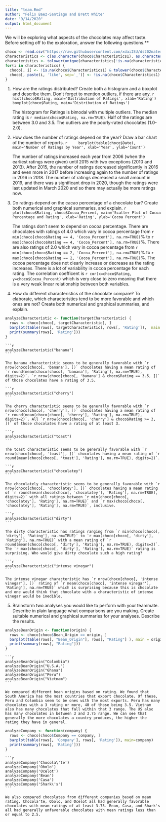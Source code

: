 ```yaml
---
title: "team.Rmd"
author: "Felix Baez-Santiago and Brett White"
date: "9/14/2020"
output: html_document
---
```


We will be exploring what aspects of the chocolates may affect taste. Before setting off to the exploration, answer the following questions.**

```r
choco <- read.csv("https://raw.githubusercontent.com/xdaiISU/ds202materials/master/hwlabs/data/choco.csv")
characteristics <- c(as.character(choco$Characteristics1), as.character(choco$Characteristics2), as.character(choco$Characteristics3), as.character(choco$Characteristics4))
characteristics <- tolower(unique(characteristics[!is.na(characteristics) & characteristics != '']))
for(i in characteristics) {
  choco[, i] <- !is.na(choco$Characteristics1) & tolower(choco$Characteristics1) == i | !is.na(choco$Characteristics2) & tolower(choco$Characteristics2) == i | !is.na(choco$Characteristics3) & tolower(choco$Characteristics3) == i | !is.na(choco$Characteristics4) & tolower(choco$Characteristics4) == i
  choco[, paste(i, 'like', sep='_')] <- !is.na(choco$Characteristics1) & grepl(gsub('\\)', '\\\\)', gsub('\\(', '\\\\(', i)), tolower(choco$Characteristics1)) | !is.na(choco$Characteristics2) & grepl(gsub('\\)', '\\\\)', gsub('\\(', '\\\\(', i)), tolower(choco$Characteristics2)) | !is.na(choco$Characteristics3) & grepl(gsub('\\)', '\\\\)', gsub('\\(', '\\\\(', i)), tolower(choco$Characteristics3)) | !is.na(choco$Characteristics4) & grepl(gsub('\\)', '\\\\)', gsub('\\(', '\\\\(', i)), tolower(choco$Characteristics4))
}
```

1. How are the ratings distributed? Create both a histogram and a boxplot and describe them. Don’t forget to mention outliers, if there are any.
    ```r
    hist(choco$Rating, main='Distribution of Ratings', xlab='Rating')
    boxplot(choco$Rating, main='Distribution of Ratings')
    ```

    The histogram for Ratings is bimodal with multiple outliers. The median rating is `r median(choco$Rating, na.rm=TRUE)`. Half of the ratings are between 3.0 and 3.5. The outliers are the poorly-rated chocolates (1.0-2.0).

2. How does the number of ratings depend on the year? Draw a bar chart of the number of reports.
    ```r
    barplot(table(choco$Date), main='Number of Ratings by Year', xlab='Year', ylab='Count')
    ```

    The number of ratings increased each year from 2006 (when the earliest ratings were given) until 2015 with two exceptions (2010 and 2013). After 2015, the number of ratings decreased significantly in 2016 and even more in 2017 before increasing again to the number of ratings in 2016 in 2018. The number of ratings decreased a small amount in 2019, and there was a significant drop in 2020, though the ratings were last updated in March 2020 and so there may actually be more ratings now.

3. Do ratings depend on the cacao percentage of a chocolate bar? Create both numerical and graphical summaries, and explain.
    ```r
    plot(choco$Rating, choco$Cocoa_Percent, main='Scatter Plot of Cocoa Percentage and Rating', xlab='Rating', ylab='Cocoa Percent')
    ```

    The ratings don't seem to depend on cocoa percentage. There are chocolates with ratings of 4.0 which vary in cocoa percentage from `r min(choco[choco$Rating == 4, 'Cocoa_Percent'], na.rm=TRUE)`% to `r max(choco[choco$Rating == 4, 'Cocoa_Percent'], na.rm=TRUE)`%. There are also ratings of 2.0 which vary in cocoa percentage from `r min(choco[choco$Rating == 2, 'Cocoa_Percent'], na.rm=TRUE)`% to `r max(choco[choco$Rating == 2, 'Cocoa_Percent'], na.rm=TRUE)`%. The cocoa percentage does not clearly increase or decrease as the rating increases. There is a lot of variability in cocoa percentage for each rating. The correlation coefficent is `r cor(x=choco$Rating, y=choco$Cocoa_Percent)` which is very close to zero meaning that there is a very weak linear relationship between both variables.

4. How do different characteristics of the chocolate compare? To elaborate, which characteristics tend to be more favorable and which ones are not? Create both numerical and graphical summaries, and explain.
```r
analyzeCharacteristic <- function(targetCharacteristic) {
  rows <- choco[choco[, targetCharacteristic], ]
  barplot(table(rows[, targetCharacteristic], rows[, 'Rating']),  main = targetCharacteristic)
  print(summary(rows[, 'Rating']))
}
```
    ```r
    analyzeCharacteristic("banana")
    ```

    The banana characteristic seems to be generally favorable with `r nrow(choco[choco[, 'banana'], ])` chocolates having a mean rating of `r round(mean(choco[choco[, 'banana'], 'Rating'], na.rm=TRUE), digits=2)`. `r nrow(choco[choco[, 'banana'] & choco$Rating == 3.5, ])` of those chocolates have a rating of 3.5.

    ```r
    analyzeCharacteristic("cherry")
    ```

    The cherry characteristic seems to be generally favorable with `r nrow(choco[choco[, 'cherry'], ])` chocolates having a mean rating of `r round(mean(choco[choco[, 'cherry'], 'Rating'], na.rm=TRUE), digits=2)`. All `r nrow(choco[choco[, 'cherry'] & choco$Rating >= 3, ])` of those chocolates have a rating of at least 3.

    ```r
    analyzeCharacteristic("toast")
    ```

    The toast characteristic seems to be generally favorable with `r nrow(choco[choco[, 'toast'], ])` chocolates having a mean rating of `r round(mean(choco[choco[, 'toast'], 'Rating'], na.rm=TRUE), digits=2)`.

    ```r
    analyzeCharacteristic("chocolatey")
    ```

    The chocolately characteristic seems to be generally favorable with `r nrow(choco[choco[, 'chocolatey'], ])` chocolates having a mean rating of `r round(mean(choco[choco[, 'chocolatey'], 'Rating'], na.rm=TRUE), digits=2)` with all ratings between `r min(choco[choco[, 'chocolatey'], 'Rating'], na.rm=TRUE)` and `r max(choco[choco[, 'chocolatey'], 'Rating'], na.rm=TRUE)`, inclusive.

    ```r
    analyzeCharacteristic("dirty")
    ```

    The dirty characteristic has ratings ranging from `r min(choco[choco[, 'dirty'], 'Rating'], na.rm=TRUE)` to `r max(choco[choco[, 'dirty'], 'Rating'], na.rm=TRUE)` with a mean rating of `r round(mean(choco[choco[, 'dirty'], 'Rating'], na.rm=TRUE), digits=2)`. The `r max(choco[choco[, 'dirty'], 'Rating'], na.rm=TRUE)` rating is surprising. Who would give dirty chocolate such a high rating?

    ```r
    analyzeCharacteristic("intense vinegar")
    ```

    The intense vinegar characteristic has `r nrow(choco[choco[, 'intense vinegar'], ])` rating of `r mean(choco[choco[, 'intense vinegar'], 'Rating'], na.rm=TRUE)` which is surprising because this is chocolate and one would think that chocolate with a characteristic of intense vinegar would be inedible.

5. Brainstorm two analyses you would like to perform with your teammate. Describe in plain language what comparisons are you making. Create suitable numerical and graphical summaries for your analyses. Describe the results.
```r
analyzeBeanOrigin <- function(origin) {
  rows <- choco[choco$Bean_Origin == origin, ]
  barplot(table(rows[, "Bean_Origin"], rows[, "Rating"] ), main = origin)
  print(summary(rows[, "Rating"]))
}
```
    ```r
    analyzeBeanOrigin("Colombia")
    analyzeBeanOrigin("U.S.A.")
    analyzeBeanOrigin("Ghana")
    analyzeBeanOrigin("Peru")
    analyzeBeanOrigin("Vietnam")
    ```

    We compared different bean origins based on rating. We found that South America has the most countries that export chocolate. Of these, Peru and Colombia seem to be ones with the most exports. Peru has many chocolates with a 3 rating or more, 40 of those being 3.5. Vietnam also has many chocolates that fall within that 3 range. The US also has many chocolates in between 3 and 3.75 range. We can see that generally the more chocolates a country produces, the higher the rating they have in general.
    
```r
analyzeCompany <- function(company) {
  rows <- choco[choco$Company == company, ]
  barplot(table(rows[, 'Company'], rows[, 'Rating']), main=company)
  print(summary(rows[, 'Rating']))
}
```
    ```r
    analyzeCompany('Chocola\'te')
    analyzeCompany('Obolo')
    analyzeCompany('Ocelot')
    analyzeCompany('Bean')
    analyzeCompany('Casa')
    analyzeCompany('Shark\'s')
    ```

    We also compared chocolates from different companies based on mean rating. Chocola'te, Obolo, and Ocelot all had generally favorable chocolates with mean ratings of at least 3.75. Bean, Casa, and Shark's all had generally unfavorable chocolates with mean ratings less than or equal to 2.5.